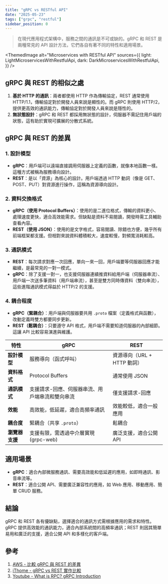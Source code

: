 ```yaml
---
title: "gRPC vs RESTful API"
date: "2025-05-23"
tags: ["grpc", "restful"]
sidebar_position: 0
---
```



> 在現代應用程式架構中，服務之間的通訊是不可或缺的。gRPC 和 REST 是兩種常見的 API 設計方法，它們各自有著不同的特性和適用場景。

<ThemedImage
  alt="Microservices with RESTful API"
  sources={{
    light: LightMicroservicesWithRestfulApi,
    dark: DarkMicroservicesWithRestfulApi,
  }}
/>

## gRPC 與 REST 的相似之處

1. **基於 HTTP 的通訊**：兩者都使用 HTTP 作為傳輸協定，REST 通常使用 HTTP/1.1，傳輸協定對於開發人員來說是顯性的。而 gRPC 則使用 HTTP/2，提供更高效的通訊能力，傳輸協定對於開發人員來說是隱性的。
2. **無狀態設計**：gRPC 和 REST 都採用無狀態的設計，伺服器不需記住用戶端的狀態，這有助於實現可擴展的分散式系統。

## gRPC 與 REST 的差異

### 1. 設計模型

- **gRPC**：用戶端可以遠端直接調用伺服器上定義的函數，就像本地函數一樣。這種方式被稱為服務導向設計。
- **REST**：是以「資源」為核心的設計。用戶端透過 HTTP 動詞（像是 GET、POST、PUT）對資源進行操作，這稱為資源導向設計。

### 2. 資料交換格式

- **gRPC（使用 Protocol Buffers）**：使用的是二進位格式，傳輸的資料更小、處理速度更快，適合高效能需求。但缺點是資料不易閱讀，開發時需工具輔助查看內容。
- **REST（使用 JSON）**：使用的是文字格式，容易閱讀、除錯也方便，幾乎所有前端框架都支援。但相對來說資料體積較大，速度較慢，對頻寬消耗較高。
    

### 3. 通訊模式

- **REST**：每次請求對應一次回應，單向一來一回，用戶端要等伺服器回應才能繼續，是最常見的一對一模式。
- **gRPC**：除了支援一對一，也支援伺服器連續推資料給用戶端（伺服器串流）、用戶端一次送多筆資料（用戶端串流），甚至是雙方同時傳資料（雙向串流），這些進階通訊模式得益於 HTTP/2 的支援。

### 4. 耦合程度

- **gRPC（緊耦合）**：用戶端與伺服器要共用 `.proto` 檔案（定義格式與函數），改動定義時雙方都要同步更新。
- **REST（鬆耦合）**：只要遵守 API 格式，用戶端不需要知道伺服器的內部細節。這讓 API 比較容易演進與維護。

| **特性** | **gRPC** | **REST** |
| --- | --- | --- |
| **設計模型** | 服務導向（函式呼叫） | 資源導向（URL + HTTP 動詞） |
| **資料格式** | Protocol Buffers | 通常使用 JSON |
| **通訊模式** | 支援請求-回應、伺服器串流、用戶端串流和雙向串流 | 僅支援請求-回應 |
| **效能** | 高效能，低延遲，適合高頻率通訊 | 效能較低，適合一般應用 |
| **耦合度** | 緊耦合（共享 `.proto`） | 鬆耦合 |
| **瀏覽器支援** | 支援有限，需透過中介層實現(grpc-web) | 廣泛支援，適合公開 API |

## 適用場景

- **gRPC**：適合內部微服務通訊、需要高效能和低延遲的應用，如即時通訊、影音串流等。
- **REST**：適合公開 API、需要廣泛兼容性的應用，如 Web 應用、移動應用、簡單 CRUD 服務。

## 結論

gRPC 和 REST 各有優缺點，選擇適合的通訊方式需根據應用的需求和特性。gRPC 提供高效能的通訊能力，適合內部系統間的高頻率通訊；REST 則因其簡單易用和廣泛的支援，適合公開 API 和多樣化的客戶端。

## 參考

1. [AWS - 比較 gRPC 與 REST 的差異](https://aws.amazon.com/tw/compare/the-difference-between-grpc-and-rest/)
2. [iThome - gRPC vs REST 實作比較](https://ithelp.ithome.com.tw/articles/10357900)
3. [Youtube - What is RPC? gRPC Introduction](https://www.youtube.com/watch?v=gnchfOojMk4)


<GiscusComment />